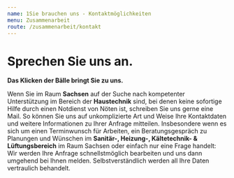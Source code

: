 ```yaml
---
name: 1Sie brauchen uns - Kontaktmöglichkeiten
menu: Zusammenarbeit
route: /zusammenarbeit/kontakt
---
```



# Sprechen Sie uns an.

**Das Klicken der Bälle bringt Sie zu uns.**

<Kontakt />

Wenn Sie im Raum **Sachsen** auf der Suche nach kompetenter Unterstützung im
Bereich der **Haustechnik** sind, bei denen keine sofortige Hilfe durch
einen Notdienst von Nöten ist, schreiben Sie uns gerne eine Mail. So können Sie uns auf unkomplizierte Art und Weise
Ihre Kontaktdaten und weitere Informationen zu Ihrer Anfrage mitteilen.
Insbesondere wenn es sich um einen Terminwunsch für Arbeiten, ein
Beratungsgespräch zu Planungen und Wünschen im **Sanitär-, Heizung-,
Kältetechnik- &amp; Lüftungsbereich** im Raum Sachsen oder einfach nur
eine Frage handelt: Wir werden Ihre Anfrage schnellstmöglich bearbeiten
und uns dann umgehend bei Ihnen melden. Selbstverständlich werden all
Ihre Daten vertraulich behandelt.

<Kontaktdaten />
